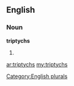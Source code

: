 ==English==

===Noun===
'''triptychs'''

# {{plural of|[[triptych]]}}

[[Category:English plurals]]

[[ar:triptychs]]
[[my:triptychs]]